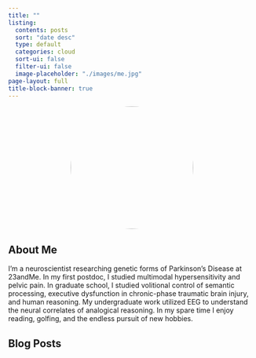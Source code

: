 ```yaml
---
title: ""
listing: 
  contents: posts
  sort: "date desc"
  type: default
  categories: cloud
  sort-ui: false
  filter-ui: false
  image-placeholder: "./images/me.jpg"
page-layout: full
title-block-banner: true
---
```


<!-- profile picture -->
<div style="text-align: center; border-radius: 50%">
  ![](images/matt-casual-circle.jpg){style="border-radius: 50%;" fig-align="center" width="250"}
</div>

<!-- about me -->

<h2><i class="fas fa-user-circle" aria-hidden="true"></i> About Me</h2>

I'm a neuroscientist researching genetic forms of Parkinson's Disease at 23andMe.  In my first postdoc, I studied multimodal hypersensitivity and pelvic pain. In graduate school, I studied volitional control of semantic processing, executive dysfunction in chronic-phase traumatic brain injury, and human reasoning. My undergraduate work utilized EEG to understand the neural correlates of analogical reasoning. In my spare time I enjoy reading, golfing, and the endless pursuit of new hobbies.

<!--
<p align="center"><iframe src="https://mattkmiecik.substack.com/embed" width="480" height="320" style="border:0px solid #EEE; background:white;" frameborder="0" scrolling="no"></iframe></p>
-->

<!-- about me -->

<h2><i class="far fa-sticky-note" aria-hidden="true"></i> Blog Posts</h2>




